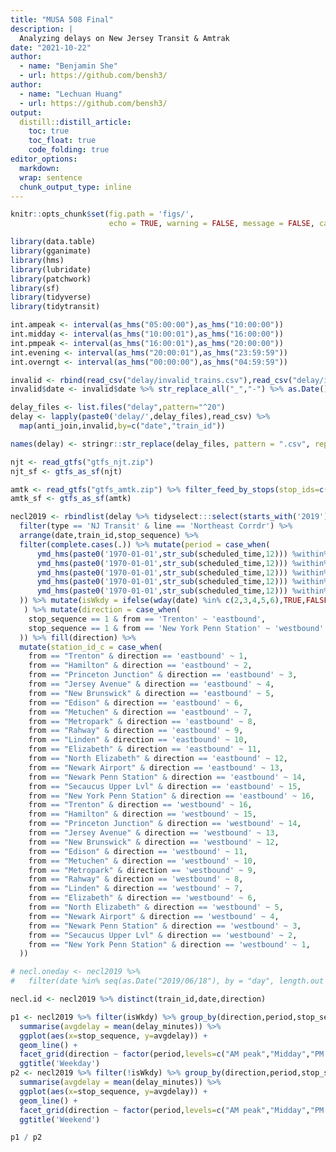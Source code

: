 ```yaml
---
title: "MUSA 508 Final"
description: |
  Analyzing delays on New Jersey Transit & Amtrak
date: "2021-10-22"
author:
  - name: "Benjamin She"
  - url: https://github.com/bensh3/
author:
  - name: "Lechuan Huang"
  - url: https://github.com/bensh3/
output:
  distill::distill_article:
    toc: true
    toc_float: true
    code_folding: true
editor_options: 
  markdown: 
  wrap: sentence
  chunk_output_type: inline
---
```

  <style>
  html {
    scroll-behavior: smooth;
  }
d-article {
  contain: none;
}
#TOC {
position: fixed;
top: 10px;
left: 10px;
padding: 10px;
text-align: right;
inline-size: 250px;
overflow-wrap: break-word;
}

@media screen and (max-width: 900px) {
  #TOC {
  position: relative;
}
}
</style>

```r
knitr::opts_chunk$set(fig.path = 'figs/',
                      echo = TRUE, warning = FALSE, message = FALSE, cache.lazy = FALSE)
```

```r
library(data.table)
library(gganimate)
library(hms)
library(lubridate)
library(patchwork)
library(sf)
library(tidyverse)
library(tidytransit)
```

```r
int.ampeak <- interval(as_hms("05:00:00"),as_hms("10:00:00"))
int.midday <- interval(as_hms("10:00:01"),as_hms("16:00:00"))
int.pmpeak <- interval(as_hms("16:00:01"),as_hms("20:00:00"))
int.evening <- interval(as_hms("20:00:01"),as_hms("23:59:59"))
int.overngt <- interval(as_hms("00:00:00"),as_hms("04:59:59"))
```

```r
invalid <- rbind(read_csv("delay/invalid_trains.csv"),read_csv("delay/invalid_trains_05-01-19_05-18-20.csv"))
invalid$date <- invalid$date %>% str_replace_all("_","-") %>% as.Date()

delay_files <- list.files("delay",pattern="^20")
delay <- lapply(paste0('delay/',delay_files),read_csv) %>% 
  map(anti_join,invalid,by=c("date","train_id"))

names(delay) <- stringr::str_replace(delay_files, pattern = ".csv", replacement = "")
```

```r
njt <- read_gtfs("gtfs_njt.zip")
njt_sf <- gtfs_as_sf(njt)

amtk <- read_gtfs("gtfs_amtk.zip") %>% filter_feed_by_stops(stop_ids=c('NWK'))
amtk_sf <- gtfs_as_sf(amtk)
```


```r
necl2019 <- rbindlist(delay %>% tidyselect:::select(starts_with('2019'))) %>% 
  filter(type == 'NJ Transit' & line == 'Northeast Corrdr') %>% 
  arrange(date,train_id,stop_sequence) %>% 
  filter(complete.cases(.)) %>% mutate(period = case_when(
      ymd_hms(paste0('1970-01-01',str_sub(scheduled_time,12))) %within% int.ampeak  ~ "AM peak",
      ymd_hms(paste0('1970-01-01',str_sub(scheduled_time,12))) %within% int.midday  ~ "Midday",
      ymd_hms(paste0('1970-01-01',str_sub(scheduled_time,12))) %within% int.pmpeak  ~ "PM peak",
      ymd_hms(paste0('1970-01-01',str_sub(scheduled_time,12))) %within% int.evening  ~ "Evening",
      ymd_hms(paste0('1970-01-01',str_sub(scheduled_time,12))) %within% int.overngt  ~ "Overnight"
  )) %>% mutate(isWkdy = ifelse(wday(date) %in% c(2,3,4,5,6),TRUE,FALSE)
   ) %>% mutate(direction = case_when(
    stop_sequence == 1 & from == 'Trenton' ~ 'eastbound',
    stop_sequence == 1 & from == 'New York Penn Station' ~ 'westbound'
  )) %>% fill(direction) %>% 
  mutate(station_id_c = case_when(
    from == "Trenton" & direction == 'eastbound' ~ 1,
    from == "Hamilton" & direction == 'eastbound' ~ 2,
    from == "Princeton Junction" & direction == 'eastbound' ~ 3,
    from == "Jersey Avenue" & direction == 'eastbound' ~ 4,
    from == "New Brunswick" & direction == 'eastbound' ~ 5,
    from == "Edison" & direction == 'eastbound' ~ 6,
    from == "Metuchen" & direction == 'eastbound' ~ 7,
    from == "Metropark" & direction == 'eastbound' ~ 8,
    from == "Rahway" & direction == 'eastbound' ~ 9,
    from == "Linden" & direction == 'eastbound' ~ 10,
    from == "Elizabeth" & direction == 'eastbound' ~ 11,
    from == "North Elizabeth" & direction == 'eastbound' ~ 12,
    from == "Newark Airport" & direction == 'eastbound' ~ 13,
    from == "Newark Penn Station" & direction == 'eastbound' ~ 14,
    from == "Secaucus Upper Lvl" & direction == 'eastbound' ~ 15,
    from == "New York Penn Station" & direction == 'eastbound' ~ 16,
    from == "Trenton" & direction == 'westbound' ~ 16,
    from == "Hamilton" & direction == 'westbound' ~ 15,
    from == "Princeton Junction" & direction == 'westbound' ~ 14,
    from == "Jersey Avenue" & direction == 'westbound' ~ 13,
    from == "New Brunswick" & direction == 'westbound' ~ 12,
    from == "Edison" & direction == 'westbound' ~ 11,
    from == "Metuchen" & direction == 'westbound' ~ 10,
    from == "Metropark" & direction == 'westbound' ~ 9,
    from == "Rahway" & direction == 'westbound' ~ 8,
    from == "Linden" & direction == 'westbound' ~ 7,
    from == "Elizabeth" & direction == 'westbound' ~ 6,
    from == "North Elizabeth" & direction == 'westbound' ~ 5,
    from == "Newark Airport" & direction == 'westbound' ~ 4,
    from == "Newark Penn Station" & direction == 'westbound' ~ 3,
    from == "Secaucus Upper Lvl" & direction == 'westbound' ~ 2,
    from == "New York Penn Station" & direction == 'westbound' ~ 1,
  )) 
```

```r
# necl.oneday <- necl2019 %>% 
#   filter(date %in% seq(as.Date("2019/06/18"), by = "day", length.out = 1))

necl.id <- necl2019 %>% distinct(train_id,date,direction)
```
  
```r
p1 <- necl2019 %>% filter(isWkdy) %>% group_by(direction,period,stop_sequence) %>%
  summarise(avgdelay = mean(delay_minutes)) %>% 
  ggplot(aes(x=stop_sequence, y=avgdelay)) +
  geom_line() +
  facet_grid(direction ~ factor(period,levels=c("AM peak","Midday","PM peak","Evening","Overnight"))) +
  ggtitle('Weekday')
p2 <- necl2019 %>% filter(!isWkdy) %>% group_by(direction,period,stop_sequence) %>%
  summarise(avgdelay = mean(delay_minutes)) %>% 
  ggplot(aes(x=stop_sequence, y=avgdelay)) +
  geom_line() +
  facet_grid(direction ~ factor(period,levels=c("AM peak","Midday","PM peak","Evening","Overnight"))) +
  ggtitle('Weekend')

p1 / p2
```

```r


```


